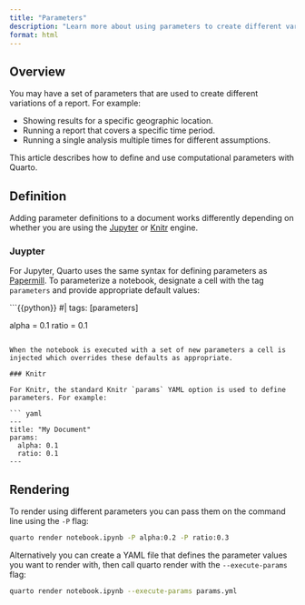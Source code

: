 ```yaml
---
title: "Parameters"
description: "Learn more about using parameters to create different variations of a single document."
format: html
---
```


## Overview

You may have a set of parameters that are used to create different variations of a report. For example:

-   Showing results for a specific geographic location.
-   Running a report that covers a specific time period.
-   Running a single analysis multiple times for different assumptions.

This article describes how to define and use computational parameters with Quarto.

## Definition

Adding parameter definitions to a document works differently depending on whether you are using the [Jupyter](https://jupyter.org) or [Knitr](https://yihui.name/knitr) engine.

### Juypter

For Jupyter, Quarto uses the same syntax for defining parameters as [Papermill](https://papermill.readthedocs.io/en/latest/usage-parameterize.html). To parameterize a notebook, designate a cell with the tag `parameters` and provide appropriate default values:

```{{python}}
#| tags: [parameters]

alpha = 0.1
ratio = 0.1
```

When the notebook is executed with a set of new parameters a cell is injected which overrides these defaults as appropriate.

### Knitr

For Knitr, the standard Knitr `params` YAML option is used to define parameters. For example:

``` yaml
---
title: "My Document"
params:
  alpha: 0.1
  ratio: 0.1
---
```

## Rendering

To render using different parameters you can pass them on the command line using the `-P` flag:

``` bash
quarto render notebook.ipynb -P alpha:0.2 -P ratio:0.3
```

Alternatively you can create a YAML file that defines the parameter values you want to render with, then call quarto render with the `--execute-params` flag:

``` bash
quarto render notebook.ipynb --execute-params params.yml
```
